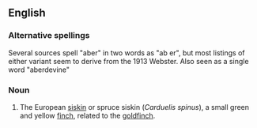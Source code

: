 ==English==

===Alternative spellings===
Several sources spell "aber" in two words as "ab er", but most listings of either variant seem to derive from the 1913 Webster.  Also seen as a single word "aberdevine"

===Noun===
{{en-noun}}

# {{zoology}} The European [[siskin]] or spruce siskin (''Carduelis spinus''), a small green and yellow [[finch]], related to the [[goldfinch]].